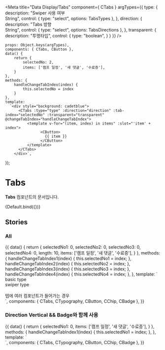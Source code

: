 
<Meta
    title="Data Display/Tabs"
    component={ CTabs }
    argTypes={{
        type: {
            description: "Swiper 사용 여부<br/>String",
            control: {
                type: "select",
                options: TabsTypes
            },
        },
        direction: {
            description: "Tabs 방향<br/>String",
            control: {
                type: "select",
                options: TabsDirections
            },
        },
        transparent: {
            description: "투명타입",
            control: {
                type: "boolean",
            }
        }
    }}
/>

    props: Object.keys(argTypes),
    components: { CTabs, CButton },
    data() {
        return {
            selectedNo: 2,
            items: ['캠프 일정', '새 댓글', '수료증'],
        }
    },
    methods: {
        handleChangeTabIndex(index) {
            this.selectedNo = index
        }
    },
    template:
      `<div style="background: cadetblue">
          <CTabs :type="type" :direction="direction" :tab-index="selectedNo" :transparent="transparent" @changeTabIndex="handleChangeTabIndex">
              <template v-for="(item, index) in items" :slot="'item' + index">
                    <CButton>
                      {{ item }}
                    </CButton>
              </template>
          </CTabs>
        </div>`,
});

# Tabs

**Tabs** 컴포넌트의 문서입니다.

<Story name="Default" height="100px">
    {Default.bind({})}
</Story>

<ArgsTable story="Default" />

## Stories

### All
<Canvas>
    <Story name="All" height="100px">
        {{
            data() {
                return {
                    selectedNo1: 0,
                    selectedNo2: 0,
                    selectedNo3: 0,
                    selectedNo4: 0,
                    length: 10,
                    items: ['캠프 일정', '새 댓글', '수료증'],
                }
            },
            methods: {
                handleChangeTabIndex1(index) {
                    this.selectedNo1 = index;
                },
                handleChangeTabIndex2(index) {
                    this.selectedNo2 = index;
                },
                handleChangeTabIndex3(index) {
                    this.selectedNo3 = index;
                },
                handleChangeTabIndex4(index) {
                    this.selectedNo4 = index;
                },
            },
            template: `
            <div>
                <CTabs :tabIndex="selectedNo1"  @changeTabIndex="handleChangeTabIndex1">
                    <template v-for="(item, index) in this.length" :slot="'item' + index">
                            <CButton>
                                Tab{{ item }}
                            </CButton>
                    </template>
                </CTabs>
                <CTypography type="caption1">basic type</CTypography>
                <br/>
                <CTabs type="swiper" :tabIndex="selectedNo2" @changeTabIndex="handleChangeTabIndex2">
                    <template v-for="(item, index) in this.length" :slot="'item' + index">
                            <CButton>
                                Tab{{ item }}
                            </CButton>
                    </template>
                </CTabs>
                <CTypography type="caption1">swiper type</CTypography>
                <br/>
                <CTabs :tabIndex="selectedNo3" @changeTabIndex="handleChangeTabIndex3">
                   <template v-for="(item, index) in this.length" :slot="'item' + index">
                           <CButton style="position: relative">
                               Tab{{ item }}
                           </CButton>
                          <CBadge type="inline" text="1" :offsetX="20" :offsetY="10"/>
                   </template>
               </CTabs>
               <CTabs :tabIndex="selectedNo4" type="swiper" @changeTabIndex="handleChangeTabIndex4">
                  <template v-for="(item, index) in this.length" :slot="'item' + index">
                          <CButton style="position: relative">
                              Tab{{ item }}
                          </CButton>
                         <CBadge type="inline" text="1" :offsetX="20" :offsetY="10"/>
                  </template>
              </CTabs>
            <br/>
            <CTypography type="caption1">탭에 여러 컴포넌트가 들어가는 경우</CTypography>
            </div>
            `,
            components: { CTabs, CTypography, CButton, CChip, CBadge },
        }}
    </Story>
</Canvas>

### Direction Vertical && Badge와 함께 사용
<Canvas>
    <Story name="Vertical" height="100px">
        {{
            data() {
                return {
                    selectedNo1: 0,
                    items: ['캠프 일정', '새 댓글', '수료증'],
                }
            },
            methods: {
                handleChangeTabIndex1(index) {
                    this.selectedNo1 = index;
                },
            },
            template: `
            <div>
                <CTabs :tabIndex="selectedNo1" direction="vertical" @changeTabIndex="handleChangeTabIndex1">
                    <template v-for="(item, index) in items" :slot="'item' + index">
                            <CButton>
                                {{ item }}
                            </CButton>
                            <template v-if="item === '새 댓글'">
                                <CBadge text="3" color="error" type="inline"/>
                            </template>
                    </template>
                </CTabs>
            </div>
            `,
            components: { CTabs, CTypography, CButton, CChip, CBadge },
        }}
    </Story>
</Canvas>

